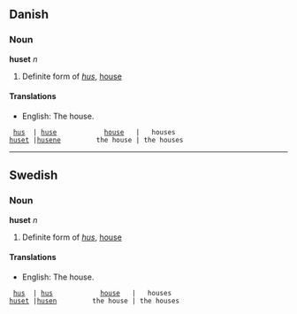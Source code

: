 ==Danish==
===Noun===
'''huset''' ''n''

# Definite form of ''[[hus]]'', [[house]]

====Translations====
*English: The house.

  [[hus]]  | [[huse]]            [[house]]   |   houses
 [[huset]] |[[husene]]         the house | the houses

----

==Swedish==
===Noun===
'''huset''' ''n''

# Definite form of ''[[hus]]'', [[house]]

====Translations====
*English: The house.

  [[hus]]  | [[hus]]            [[house]]   |   houses
 [[huset]] |[[husen]]         the house | the houses